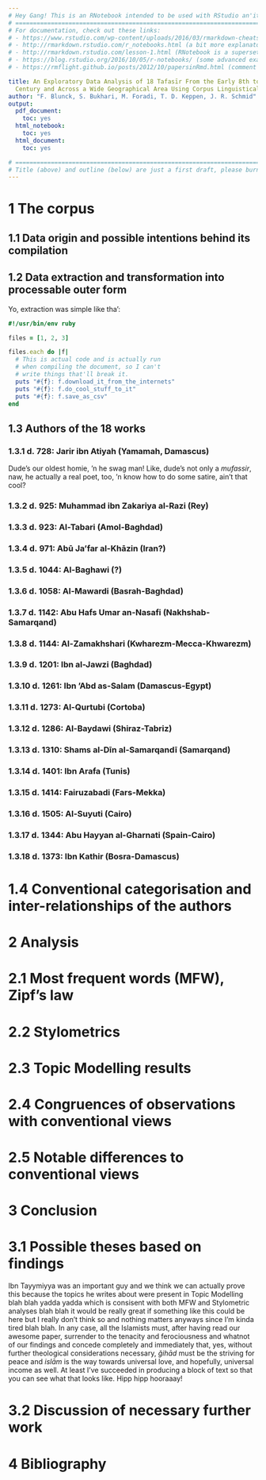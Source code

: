 ```yaml
---
# Hey Gang! This is an RNotebook intended to be used with RStudio an'it be fly stuff!
# ====================================================================================
# For documentation, check out these links:
# - https://www.rstudio.com/wp-content/uploads/2016/03/rmarkdown-cheatsheet-2.0.pdf
# - http://rmarkdown.rstudio.com/r_notebooks.html (a bit more explanatory)
# - http://rmarkdown.rstudio.com/lesson-1.html (RNotebook is a superset of RMarkdown)
# - https://blog.rstudio.org/2016/10/05/r-notebooks/ (some advanced examples)
# - https://rmflight.github.io/posts/2012/10/papersinRmd.html (comment by a scientist-user)

title: An Exploratory Data Analysis of 18 Tafasīr From the Early 8th to the Late 14th
  Century and Across a Wide Geographical Area Using Corpus Linguistical Methods
author: "F. Blunck, S. Bukhari, M. Foradi, T. D. Keppen, J. R. Schmid"
output:
  pdf_document:
    toc: yes
  html_notebook:
    toc: yes
  html_document:
    toc: yes

# ====================================================================================
# Title (above) and outline (below) are just a first draft, please burn and rearrange!
---
```


# 1 The corpus

## 1.1 Data origin and possible intentions behind its compilation

## 1.2 Data extraction and transformation into processable outer form

Yo, extraction was simple like tha':

```ruby
#!/usr/bin/env ruby

files = [1, 2, 3]

files.each do |f|
  # This is actual code and is actually run
  # when compiling the document, so I can't
  # write things that'll break it.
  puts "#{f}: f.download_it_from_the_internets"
  puts "#{f}: f.do_cool_stuff_to_it"
  puts "#{f}: f.save_as_csv"
end
```

## 1.3 Authors of the 18 works

### 1.3.1  d. 728: Jarir ibn Atiyah (Yamamah, Damascus)

Dude's our oldest homie, 'n he swag man! Like, dude's not only a *mufassir*, naw, he actually a real poet, too, 'n know how to do some satire, ain't that cool?

### 1.3.2  d. 925: Muhammad ibn Zakariya al-Razi (Rey)
### 1.3.3  d. 923: Al-Tabari (Amol-Baghdad)
### 1.3.4  d. 971: Abū Ja'far al-Khāzin (Iran?)
### 1.3.5  d. 1044: Al-Baghawi (?)
### 1.3.6  d. 1058: Al-Mawardi (Basrah-Baghdad)
### 1.3.7  d. 1142: Abu Hafs Umar an-Nasafi (Nakhshab-Samarqand)
### 1.3.8  d. 1144: Al-Zamakhshari (Kwharezm-Mecca-Khwarezm)
### 1.3.9  d. 1201: Ibn al-Jawzi (Baghdad)
### 1.3.10 d. 1261: Ibn 'Abd as-Salam (Damascus-Egypt)
### 1.3.11 d. 1273: Al-Qurtubi (Cortoba)
### 1.3.12 d. 1286: Al-Baydawi (Shiraz-Tabriz)
### 1.3.13 d. 1310: Shams al-Dīn al-Samarqandī (Samarqand)
### 1.3.14 d. 1401: Ibn Arafa (Tunis)
### 1.3.15 d. 1414: Fairuzabadi (Fars-Mekka)
### 1.3.16 d. 1505: Al-Suyuti (Cairo)
### 1.3.17 d. 1344: Abu Hayyan al-Gharnati (Spain-Cairo)
### 1.3.18 d. 1373: Ibn Kathir (Bosra-Damascus)

# 1.4 Conventional categorisation and inter-relationships of the authors

# 2 Analysis

# 2.1 Most frequent words (MFW), Zipf's law

# 2.2 Stylometrics

# 2.3 Topic Modelling results

# 2.4 Congruences of observations with conventional views

# 2.5 Notable differences to conventional views

# 3 Conclusion

# 3.1 Possible theses based on findings

Ibn Tayymiyya was an important guy and we think we can actually prove this because the topics he writes about were present in Topic Modelling blah blah yadda yadda which is consisent with both MFW and Stylometric analyses blah blah it would be really great if something like this could be here but I really don't think so and nothing matters anyways since I'm kinda tired blah blah. In any case, all the Islamists must, after having read our awesome paper, surrender to the tenacity and ferociousness and whatnot of our findings and concede completely and immediately that, yes, without further theological considerations necessary, *ǧihād* must be the striving for peace and *islām* is the way towards universal love, and hopefully, universal income as well. At least I've succeeded in producing a block of text so that you can see what that looks like. Hipp hipp hooraaay!

# 3.2 Discussion of necessary further work

# 4 Bibliography
